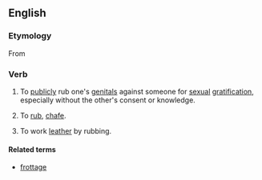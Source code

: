 ==English==
===Etymology=== 
From {{OF.}} {{term|froter}}

===Verb===
{{en-verb|frot|t|ing}}

# {{slang}} To [[publicly]] rub one's [[genital]]s against someone for [[sexual]] [[gratification]], especially without the other's consent or knowledge.
# {{archaic}} To [[rub]], [[chafe]].
# {{context|tanning}} To work [[leather]] by rubbing.

====Related terms====
* [[frottage]]